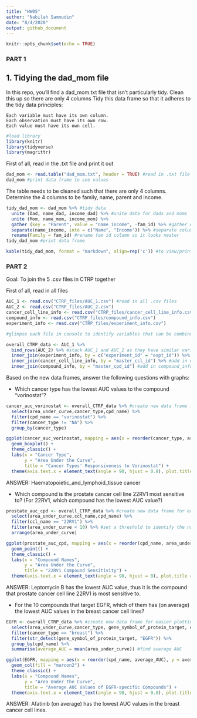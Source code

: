 ```yaml
---
title: "HW05"
author: "Nabilah Sammudin"
date: "8/4/2020"
output: github_document
---
```


```r
knitr::opts_chunk$set(echo = TRUE)
```
### PART 1

## 1. Tidying the dad_mom file

In this repo, you'll find a dad_mom.txt file that isn't particularly tidy. Clean this up so there are only 4 columns 
Tidy this data frame so that it adheres to the tidy data principles:

    Each variable must have its own column.
    Each observation must have its own row.
    Each value must have its own cell.
    
```r
#load library
library(knitr)
library(tidyverse)
library(magrittr)
```
First of all, read in the .txt file and print it out
```r
dad_mom <- read.table("dad_mom.txt", header = TRUE) #read in .txt file
dad_mom #print data frame to see values
```
The table needs to be cleaned such that there are only 4 columns. Determine the 4 columns to be family, name, parent and income. 
```r
tidy_dad_mom <- dad_mom %>% #tidy data
  unite (Dad, name_dad, income_dad) %>% #unite data for dads and moms
  unite (Mom, name_mom, income_mom) %>%
  gather (key = "Parent", value = "name_income", -fam_id) %>% #gather data
  separate(name_income, into = c("Name", "Income")) %>% #separate column names
  rename(Family = fam_id) #rename fam id column so it looks neater
tidy_dad_mom #print data frame

kable(tidy_dad_mom, format = "markdown", align=rep('c')) #to view/print table using kable
```

### PART 2
Goal: To join the 5 .csv files in CTRP together 

First of all, read in all files
```r
AUC_1 <- read.csv("CTRP_files/AUC_1.csv") #read in all .csv files
AUC_2 <- read.csv("CTRP_files/AUC_2.csv")
cancer_cell_line_info <- read.csv("CTRP_files/cancer_cell_line_info.csv")
compound_info <- read.csv("CTRP_files/compound_info.csv")
experiment_info <- read.csv("CTRP_files/experiment_info.csv")

#glimpse each file in console to identify variables that can be combined

overall_CTRP_data <- AUC_1 %>% 
  bind_rows(AUC_2) %>% #stack AUC_1 and AUC_2 as they have similar variables
  inner_join(experiment_info, by = c("experiment_id" = "expt_id")) %>% #add in experiment_info
  inner_join(cancer_cell_line_info, by = "master_ccl_id") %>% #add in cancer_cell_line_info
  inner_join(compound_info, by = "master_cpd_id") #add in compound_info
```
Based on the new data frames, answer the following questions with graphs:

* Which cancer type has the lowest AUC values to the compound "vorinostat"?
```r
cancer_auc_vorinostat <- overall_CTRP_data %>% #create new data frame for easier plotting
  select(area_under_curve,cancer_type,cpd_name) %>%
  filter(cpd_name == "vorinostat") %>%
  filter(cancer_type != "NA") %>%
  group_by(cancer_type)

ggplot(cancer_auc_vorinostat, mapping = aes(x = reorder(cancer_type, area_under_curve), y = area_under_curve)) +
  geom_boxplot() +
  theme_classic() +
  labs(x = "Cancer Type",
       y = "Area Under the Curve",
       title = "Cancer Types' Responsiveness to Vorinostat") +
  theme(axis.text.x = element_text(angle = 90, hjust = 0.8), plot.title = element_text(hjust = 0.5)) 
```

ANSWER: Haematopoietic_and_lymphoid_tissue cancer

* Which compound is the prostate cancer cell line 22RV1 most sensitive to? (For 22RV1, which compound has the lowest AUC value?)
```r
prostate_auc_cpd <- overall_CTRP_data %>% #create new data frame for easier plotting
  select(area_under_curve,ccl_name,cpd_name) %>%
  filter(ccl_name == "22RV1") %>%
  filter(area_under_curve < 10) %>% #set a threshold to identify the name of the compound with lowest AUC value. Without filter, the compound names on the x axis is not readable
  arrange(area_under_curve)

ggplot(prostate_auc_cpd, mapping = aes(x = reorder(cpd_name, area_under_curve), y = area_under_curve)) +
  geom_point() +
  theme_classic() +
  labs(x = "Compound Names",
       y = "Area Under the Curve",
       title = "22RV1 Compound Sensitivity") +
  theme(axis.text.x = element_text(angle = 90, hjust = 0), plot.title = element_text(hjust = 0.5)) 
```

ANSWER: Leptomycin B has the lowest AUC value, thus it is the compound that prostate cancer cell line 22RV1 is most sensitive to. 

* For the 10 compounds that target EGFR, which of them has (on average) the lowest AUC values in the breast cancer cell lines?
```r
EGFR <- overall_CTRP_data %>% #create new data frame for easier plotting
  select(area_under_curve,cancer_type, gene_symbol_of_protein_target, cpd_name) %>%
  filter(cancer_type == "breast") %>%
  filter(str_detect(gene_symbol_of_protein_target, "EGFR")) %>%
  group_by(cpd_name) %>%
  summarise(average_AUC = mean(area_under_curve)) #find average AUC

ggplot(EGFR, mapping = aes(x = reorder(cpd_name, average_AUC), y = average_AUC)) +
  geom_col(fill = "maroon2") +
  theme_classic() +
  labs(x = "Compound Names",
       y = "Area Under the Curve",
       title = "Average AUC Values of EGFR-specific Compounds") +
  theme(axis.text.x = element_text(angle = 90, hjust = 0.8), plot.title = element_text(hjust = 0.5))
```

ANSWER: Afatinib (on average) has the lowest AUC values in the breast cancer cell lines.